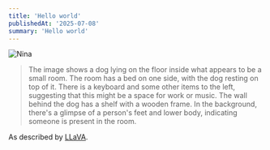 ```yaml
---
title: 'Hello world'
publishedAt: '2025-07-08'
summary: 'Hello world'
---
```


![Nina](/images/nina.jpg)

> The image shows a dog lying on the floor inside what appears to be a small room. The room has a bed on one side, with the dog resting on top of it. There is a keyboard and some other items to the left, suggesting that this might be a space for work or 
music. The wall behind the dog has a shelf with a wooden frame. In the background, there's a glimpse of a person's feet and lower 
body, indicating someone is present in the room. 

As described by [LLaVA](https://github.com/haotian-liu/LLaVA).